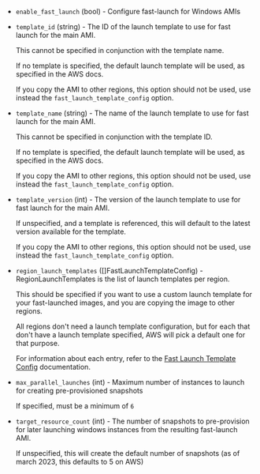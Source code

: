 <!-- Code generated from the comments of the FastLaunchConfig struct in builder/ebs/fast_launch_setup.go; DO NOT EDIT MANUALLY -->

- `enable_fast_launch` (bool) - Configure fast-launch for Windows AMIs

- `template_id` (string) - The ID of the launch template to use for fast launch for the main AMI.
  
  This cannot be specified in conjunction with the template name.
  
  If no template is specified, the default launch template will be used,
  as specified in the AWS docs.
  
  If you copy the AMI to other regions, this option should not
  be used, use instead the `fast_launch_template_config` option.

- `template_name` (string) - The name of the launch template to use for fast launch for the main AMI.
  
  This cannot be specified in conjunction with the template ID.
  
  If no template is specified, the default launch template will be used,
  as specified in the AWS docs.
  
  If you copy the AMI to other regions, this option should not
  be used, use instead the `fast_launch_template_config` option.

- `template_version` (int) - The version of the launch template to use for fast launch for the main AMI.
  
  If unspecified, and a template is referenced, this will default to
  the latest version available for the template.
  
  If you copy the AMI to other regions, this option should not
  be used, use instead the `fast_launch_template_config` option.

- `region_launch_templates` ([]FastLaunchTemplateConfig) - RegionLaunchTemplates is the list of launch templates per region.
  
  This should be specified if you want to use a custom launch
  template for your fast-launched images, and you are copying
  the image to other regions.
  
  All regions don't need a launch template configuration, but for
  each that don't have a launch template specified, AWS will pick
  a default one for that purpose.
  
  For information about each entry, refer to the
  [Fast Launch Template Config](#fast-launch-template-config) documentation.

- `max_parallel_launches` (int) - Maximum number of instances to launch for creating pre-provisioned snapshots
  
  If specified, must be a minimum of `6`

- `target_resource_count` (int) - The number of snapshots to pre-provision for later launching windows instances
  from the resulting fast-launch AMI.
  
  If unspecified, this will create the default number of snapshots (as of
  march 2023, this defaults to 5 on AWS)

<!-- End of code generated from the comments of the FastLaunchConfig struct in builder/ebs/fast_launch_setup.go; -->
